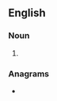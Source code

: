 ==English==

===Noun===
{{head|en|noun plural form}}

# {{plural of|neuk|lang=en}}

===Anagrams===
* {{anagrams|en|nukes}}